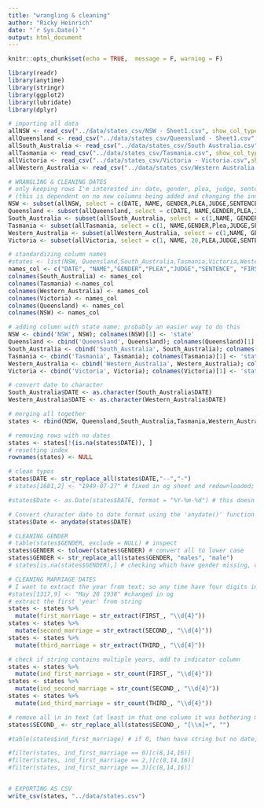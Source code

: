 ```yaml
---
title: "wrangling & cleaning"
author: "Ricky Heinrich"
date: "`r Sys.Date()`"
output: html_document
---
```


```r
knitr::opts_chunk$set(echo = TRUE,  message = F, warning = F)
```

```r
library(readr)
library(anytime)
library(stringr)
library(ggplot2)
library(lubridate)
library(dplyr)
```

```r
# importing all data
allNSW <- read_csv("../data/states_csv/NSW - Sheet1.csv", show_col_types = FALSE)
allQueensland <- read_csv("../data/states_csv/Queensland - Sheet1.csv", show_col_types = FALSE)
allSouth_Australia <- read_csv("../data/states_csv/South Australia.csv", show_col_types = FALSE)
allTasmania <- read_csv("../data/states_csv/Tasmania.csv", show_col_types = FALSE)
allVictoria <- read_csv("../data/states_csv/Victoria - Victoria.csv",show_col_types = FALSE)
allWestern_Australia <- read_csv("../data/states_csv/Western Australia.csv",show_col_types = FALSE)
```

```r
# WRANGLING & CLEANING DATES
# only keeping rows I'm interested in: date, gender, plea, judge, sentence, marriage dates
# (this is dependent on no new columns being added and changing the index of cols)
NSW <- subset(allNSW, select = c(DATE, NAME, GENDER,PLEA,JUDGE,SENTENCE,25,30,36))
Queensland <- subset(allQueensland, select = c(DATE, NAME,GENDER,PLEA,JUDGE,SENTENCE,25,30,35))
South_Australia <- subset(allSouth_Australia, select = c(1,NAME, GENDER,PLEA,JUDGE,SENTENCE,25,30,35))
Tasmania <- subset(allTasmania, select = c(1, NAME,GENDER,Plea,JUDGE,SENTENCE,25,30,35))
Western_Australia <- subset(allWestern_Australia, select = c(1,NAME, GENDER,PLEA,JUDGE,SENTENCE,25,30,35))
Victoria <- subset(allVictoria, select = c(1, NAME, 20,PLEA,JUDGE,SENTENCE,26,31,36))

# standardizing column names
#states <- list(NSW, Queensland,South_Australia,Tasmania,Victoria,Western_Australia)
names_col <- c("DATE", "NAME","GENDER","PLEA","JUDGE","SENTENCE", "FIRST_", "SECOND_", "THIRD_")
colnames(South_Australia) <- names_col
colnames(Tasmania) <-names_col
colnames(Western_Australia) <- names_col
colnames(Victoria) <- names_col
colnames(Queensland) <- names_col
colnames(NSW) <- names_col

# adding column with state name; probably an easier way to do this
NSW <- cbind('NSW', NSW); colnames(NSW)[1] <- 'state'
Queensland <- cbind('Queensland', Queensland); colnames(Queensland)[1] <- 'state'
South_Australia <- cbind('South_Australia', South_Australia); colnames(South_Australia)[1] <- 'state'
Tasmania <- cbind('Tasmania', Tasmania); colnames(Tasmania)[1] <- 'state'
Western_Australia <- cbind('Western_Australia', Western_Australia); colnames(Western_Australia)[1] <- 'state'
Victoria <- cbind('Victoria', Victoria); colnames(Victoria)[1] <- 'state'

# convert date to character
South_Australia$DATE <- as.character(South_Australia$DATE)
Western_Australia$DATE <- as.character(Western_Australia$DATE)

# merging all together
states <- rbind(NSW, Queensland,South_Australia,Tasmania,Western_Australia,Victoria)

# removing rows with no dates
states <- states[!(is.na(states$DATE)), ]
# resetting index
rownames(states) <- NULL 

# clean typos
states$DATE <- str_replace_all(states$DATE,"--","-")
# states[1681,2] <- "1949-07-27" # fixed in og sheet and redownloaded; realized that when update the source files then the row index may change and this line will mess things up

#states$Date <- as.Date(states$DATE, format = "%Y-%m-%d") # this doesn't work b/c apparently as.Date only starts from 1970 ...

# Convert character date to date format using the 'anydate()' function
states$Date <- anydate(states$DATE)
```

```r
# CLEANING GENDER
# table(states$GENDER, exclude = NULL) # inspect
states$GENDER <- tolower(states$GENDER) # convert all to lower case
states$GENDER <- str_replace_all(states$GENDER, "males", "male")
# states[is.na(states$GENDER),] # checking which have gender missing, changing in og sheet and redownloading

```

```r
# CLEANING MARRIAGE DATES
# I want to extract the year from text: so any time have four digits in a row
#states[1317,9] <- "May 28 1938" #changed in og
# extract the first 'year' from string
states <- states %>%
  mutate(first_marriage = str_extract(FIRST_, "\\d{4}"))
states <- states %>%
  mutate(second_marriage = str_extract(SECOND_, "\\d{4}"))
states <- states %>%
  mutate(third_marriage = str_extract(THIRD_, "\\d{4}"))

# check if string contains multiple years, add to indicator column
states <- states %>%
  mutate(ind_first_marriage = str_count(FIRST_, "\\d{4}"))
states <- states %>%
  mutate(ind_second_marriage = str_count(SECOND_, "\\d{4}"))
states <- states %>%
  mutate(ind_third_marriage = str_count(THIRD_, "\\d{4}"))

# remove all \n in text (at least in that one column it was bothering me)
states$SECOND_ <- str_replace_all(states$SECOND_, "[\\n]+", "")

#table(states$ind_first_marriage) # if 0, then have string but no date, if NA then no string

#filter(states, ind_first_marriage == 0)[c(8,14,16)]
#filter(states, ind_first_marriage == 2,)[c(8,14,16)]
#filter(states, ind_first_marriage == 3)[c(8,14,16)]


```

```r

```


```r
# EXPORTING AS CSV
write_csv(states, "../data/states.csv")
```

